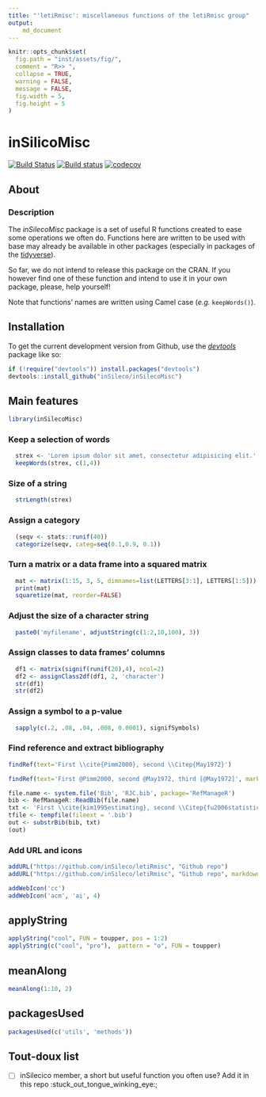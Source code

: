 ```yaml
---
title: "'letiRmisc': miscellaneous functions of the letiRmisc group"
output:
    md_document
---
```



```r
knitr::opts_chunk$set(
  fig.path = "inst/assets/fig/",
  comment = "R>> ",
  collapse = TRUE,
  warning = FALSE,
  message = FALSE,
  fig.width = 5,
  fig.height = 5
)
```


# inSilicoMisc

[![Build Status](https://travis-ci.org/inSileco/inSilecoMisc.svg?branch=master)](https://travis-ci.org/inSileco/inSilecoMisc)
[![Build status](https://ci.appveyor.com/api/projects/status/rskiyadk6urmsrox/branch/master?svg=true)](https://ci.appveyor.com/project/KevCaz/insilecomisc/branch/master)
[![codecov](https://codecov.io/gh/inSileco/inSilecoMisc/branch/master/graph/badge.svg)](https://codecov.io/gh/inSileco/inSilecoMisc)

## About

### Description

The *inSilecoMisc* package is a set of useful R functions created to ease some
operations we often do.
Functions here are written to be used with base may already be available in other
packages (especially in packages of the [tidyverse](https://www.tidyverse.org/)).

So far, we do not intend to release this package on the CRAN. If you however
find one of these function and intend to use it in your own package, please,
help yourself!

Note that functions' names are written using Camel case (*e.g.* `keepWords()`).







## Installation

To get the current development version from Github, use the
[*devtools*](http://cran.r-project.org/web/packages/devtools/index.html) package
like so:

```r
if (!require("devtools")) install.packages("devtools")
devtools::install_github("inSileco/inSilecoMisc")
```



## Main features

```r
library(inSilecoMisc)
```

### Keep a selection of words

```r
  strex <- 'Lorem ipsum dolor sit amet, consectetur adipisicing elit.'
  keepWords(strex, c(1,4))
```

### Size of a string

```r
  strLength(strex)
```



### Assign a category

```r
  (seqv <- stats::runif(40))
  categorize(seqv, categ=seq(0.1,0.9, 0.1))
```


### Turn a matrix or a data frame into a squared matrix

```r
  mat <- matrix(1:15, 3, 5, dimnames=list(LETTERS[3:1], LETTERS[1:5]))
  print(mat)
  squaretize(mat, reorder=FALSE)
```


### Adjust the size of a character string

```r
  paste0('myfilename', adjustString(c(1:2,10,100), 3))
```


### Assign classes to data frames' columns

```r
  df1 <- matrix(signif(runif(20),4), ncol=2)
  df2 <- assignClass2df(df1, 2, 'character')
  str(df1)
  str(df2)
```


### Assign a symbol to a p-value

```r
  sapply(c(.2, .08, .04, .008, 0.0001), signifSymbols)
```


### Find reference and extract bibliography

```r
findRef(text='First \\cite{Pimm2000}, second \\Citep{May1972}')
```

```r
findRef(text='First @Pimm2000, second @May1972, third [@May1972]', markdown=TRUE)
```


```r
file.name <- system.file('Bib', 'RJC.bib', package='RefManageR')
bib <- RefManageR::ReadBib(file.name)
txt <- 'First \\cite{kim1995estimating}, second \\Citep{fu2006statistical}'
tfile <- tempfile(fileext = '.bib')
out <- substrBib(bib, txt)
(out)
```

### Add URL and icons

```r
addURL("https://github.com/inSileco/letiRmisc", "Github repo")
addURL("https://github.com/inSileco/letiRmisc", "Github repo", markdown=TRUE)
```

```r
addWebIcon('cc')
addWebIcon('acm', 'ai', 4)
```

## applyString

```r
applyString("cool", FUN = toupper, pos = 1:2)
applyString(c("cool", "pro"),  pattern = "o", FUN = toupper)
```

## meanAlong

```r
meanAlong(1:10, 2)
```


## packagesUsed

```r
packagesUsed(c('utils', 'methods'))
```


## Tout-doux list

- [ ] inSilecico member, a short but useful function you often use? Add it in this repo :stuck_out_tongue_winking_eye:;
